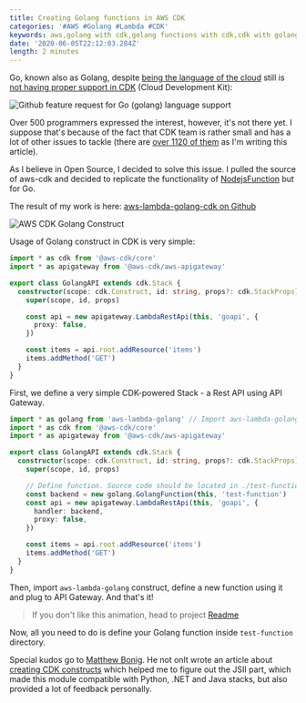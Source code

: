 ```yaml
---
title: Creating Golang functions in AWS CDK
categories: '#AWS #Golang #Lambda #CDK'
keywords: aws,golang with cdk,golang functions with cdk,cdk with golang,cloud development kit
date: '2020-06-05T22:12:03.284Z'
length: 2 minutes
---
```



Go, known also as Golang, despite [being the language of the cloud](https://thenewstack.io/go-the-programming-language-of-the-cloud/) still is [not having proper support in CDK](https://github.com/aws/aws-cdk/issues/547) (Cloud Development Kit):

![Github feature request for Go (golang) language support](./golang-not-supported-by-cdk.png 'Github feature request for Go (golang) language support')

Over 500 programmers expressed the interest, however, it's not there yet. I suppose that's because of the fact that CDK team is rather small and has a lot of other issues to tackle (there are [over 1120 of them](https://github.com/aws/aws-cdk/issues?q=is%3Aissue+is%3Aopen+sort%3Aupdated-desc) as I'm writing this article).

As I believe in Open Source, I decided to solve this issue. I pulled the source of aws-cdk and decided to replicate the functionality of [NodejsFunction](https://docs.aws.amazon.com/cdk/api/latest/docs/aws-lambda-nodejs-readme.html) but for Go.

The result of my work is here: [aws-lambda-golang-cdk on Github](https://github.com/RafalWilinski/aws-lambda-golang-cdk)

![AWS CDK Golang Construct](./aws-lambda-golang.png 'AWS CDK Golang Lambda Function Construct')

Usage of Golang construct in CDK is very simple:

<CodeWave>

```ts
import * as cdk from '@aws-cdk/core'
import * as apigateway from '@aws-cdk/aws-apigateway'

export class GolangAPI extends cdk.Stack {
  constructor(scope: cdk.Construct, id: string, props?: cdk.StackProps) {
    super(scope, id, props)

    const api = new apigateway.LambdaRestApi(this, 'goapi', {
      proxy: false,
    })

    const items = api.root.addResource('items')
    items.addMethod('GET')
  }
}
```

First, we define a very simple CDK-powered Stack - a Rest API using API Gateway.

```ts
import * as golang from 'aws-lambda-golang' // Import aws-lambda-golang module
import * as cdk from '@aws-cdk/core'
import * as apigateway from '@aws-cdk/aws-apigateway'

export class GolangAPI extends cdk.Stack {
  constructor(scope: cdk.Construct, id: string, props?: cdk.StackProps) {
    super(scope, id, props)

    // Define function. Source code should be located in ./test-function/main.go
    const backend = new golang.GolangFunction(this, 'test-function')
    const api = new apigateway.LambdaRestApi(this, 'goapi', {
      handler: backend,
      proxy: false,
    })

    const items = api.root.addResource('items')
    items.addMethod('GET')
  }
}
```

Then, import `aws-lambda-golang` construct, define a new function using it and plug to API Gateway. And that's it!

</CodeWave>

> If you don't like this animation, head to project [Readme](https://github.com/RafalWilinski/aws-lambda-golang-cdk)

Now, all you need to do is define your Golang function inside `test-function` directory.

Special kudos go to [Matthew Bonig](https://twitter.com/mattbonig). He not onlt wrote an article about [creating CDK constructs](https://www.matthewbonig.com/2020/01/11/creating-constructs/) which helped me to figure out the JSII part, which made this module compatible with Python, .NET and Java stacks, but also provided a lot of feedback personally.
